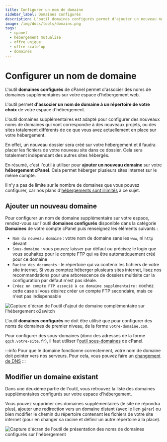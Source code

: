 ```yaml
---
title: Configurer un nom de domaine
sidebar_label: Domaines configurés
description: L'outil domaines configurés permet d'ajouter un nouveau nom de domaine sur l'hébergement. Permet d'héberger plusieurs sites sur le même compte.
image: /img/docs/tools/domains.png
tags:
  - cpanel
  - hébergement mutualisé
  - offre unique
  - offre scale'up
  - domaines
---
```



# Configurer un nom de domaine

L'outil **domaines configurés** de cPanel permet d'associer des noms de domaines supplémentaires sur votre espace d'hébergement web.

L'outil permet **d'associer un nom de domaine à un répertoire de votre choix** de votre espace d'hébergement.

L'outil domaines supplémentaires est adapté pour configurer des nouveaux noms de domaines qui vont correspondre à des
nouveaux projets, ou des sites totalement différents de ce que vous avez actuellement en place sur votre hébergement.

En effet, un nouveau dossier sera créé sur votre hébergement et il faudra placer les fichiers de votre nouveau site dans ce dossier.
Cela sera totalement indépendant des autres sites hébergés.

En résumé, c'est l'outil à utiliser pour **ajouter un nouveau domaine** sur votre **hébergement cPanel**. Cela
permet héberger plusieurs sites internet sur le même compte.

Il n'y a pas de limite sur le nombre de domaines que vous pouvez configurer, car nos plans d'[hébergements sont
illimités](https://www.o2switch.fr/hebergement-illimite/) à ce sujet.

<PreviewToolCard tool='domains' />

## Ajouter un nouveau domaine

Pour configurer un nom de domaine supplémentaire sur votre espace, rendez-vous sur l'outil **domaines configurés**
disponible dans la catégorie **Domaines** de votre compte cPanel puis renseignez les éléments suivants :
  * `Nom du nouveau domaine` : votre nom de domaine sans les `www`, ni `http` devant
  * `Sous-domaine` : vous pouvez laisser par défaut ou précisez le login que vous souhaitez pour le compte FTP qui va être automatiquement créé pour ce domaine
  * `Racine des documents` : le répertoire qui va contenir les fichiers de votre site internet. Si vous comptez héberger plusieurs sites internet, lisez nos recommandations pour une arborescence de dossiers multisite car la configuration par défaut n'est pas idéale.
  * `Créez un compte FTP associé à ce domaine supplémentaire` : cochez cette case si vous désirez créer un compte FTP secondaire, mais ce n'est pas indispensable

<Image
    src="/img/docs/cpanel/domaines/configurer-domaine-supplementaire.png"
    title="Ajout d'un domaine additionnel sur l'hébergement o2switch"
    caption="Formulaire de configuration d'un nom de domaine supplémentaire sur l'hébergement o2switch"
    alt="Capture d'écran de l'outil d'ajout de domaine complémentaire sur l'hébergement o2switch"
/>

L'outil **domaines configurés** ne doit être utilisé que pour configurer des noms de domaines de premier niveau,
de la forme `votre-domaine.com`.

Pour configurer des sous-domaines (donc des adresses de la forme `qqch.votre-site.fr`), il faut utiliser
l'[outil sous-domaines](/cpanel/domaines/configuration-sous-domaine) de cPanel.

:::info
Pour que le domaine fonctionne correctement, votre nom de domaine doit pointer vers nos serveurs. Pour cela, vous pouvez faire un [changement de DNS](/nom-de-domaine)
:::

## Modifier un domaine existant

Dans une deuxième partie de l'outil, vous retrouvez la liste des domaines supplémentaires configurés sur votre espace
d'hébergement.

Vous pouvez supprimer ces domaines supplémentaires (le site ne répondra plus), ajouter une redirection vers un domaine
distant (avec le lien `gérer`) ou bien modifier le chemin du répertoire contenant les fichiers de votre site internet
(pour en changer sa racine et définir un autre répertoire à la place).

<Image
    src="/img/docs/cpanel/domaines/modifier-domaine.png"
    title="Récapitulatif des noms de domaines configurés sur l'hébergement web"
    caption="Outil dans les domaines supplémentaires permettant de changer un site de répertoire pour en définir un nouveau à la place"
    alt="Capture d'écran de l'outil de présentation des noms de domaines configurés sur l'hébergement"
/>



